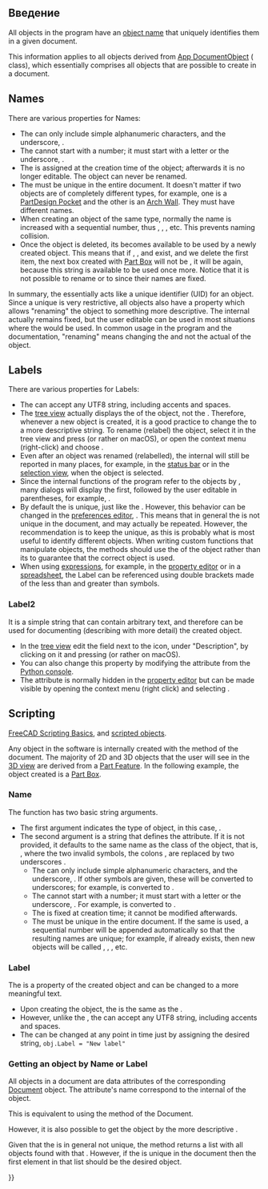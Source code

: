 <languages/>

<span id="Introduction"></span>
== Введение ==

{{TOCright}}

All objects in the program have an [[Object_name|object name]] that uniquely identifies them in a given document.

This information applies to all objects derived from [[App_DocumentObject|App DocumentObject]] ({{incode|App::DocumentObject}} class), which essentially comprises all objects that are possible to create in a document.

== Names ==

There are various properties for Names:
* The {{incode|Name}} can only include simple alphanumeric characters, and the underscore, {{incode|[_0-9a-zA-Z]}}.
* The {{incode|Name}} cannot start with a number; it must start with a letter or the underscore, {{incode|[_a-zA-Z]}}.
* The {{incode|Name}} is assigned at the creation time of the object; afterwards it is no longer editable. The object can never be renamed.
* The {{incode|Name}} must be unique in the entire document. It doesn't matter if two objects are of completely different types, for example, one is a [[PartDesign_Pocket|PartDesign Pocket]] and the other is an [[Arch_Wall|Arch Wall]]. They must have different names.
* When creating an object of the same type, normally the name is increased with a sequential number, thus {{incode|Box}}, {{incode|Box001}}, {{incode|Box002}}, etc. This prevents naming collision.
* Once the object is deleted, its {{incode|Name}} becomes available to be used by a newly created object. This means that if {{incode|Box}}, {{incode|Box001}}, and {{incode|Box002}} exist, and we delete the first item, the next box created with [[Part_Box|Part Box]] will not be {{incode|Box003}}, it will be {{incode|Box}} again, because this string is available to be used once more. Notice that it is not possible to rename {{incode|Box001}} or {{incode|Box002}} to {{incode|Box}} since their names are fixed.

In summary, the {{incode|Name}} essentially acts like a unique identifier (UID) for an object. Since a unique {{incode|Name}} is very restrictive, all objects also have a {{incode|Label}} property which allows "renaming" the object to something more descriptive. The internal {{incode|Name}} actually remains fixed, but the user editable {{incode|Label}} can be used in most situations where the {{incode|Name}} would be used. In common usage in the program and the documentation, "renaming" means changing the {{incode|Label}} and not the actual {{incode|Name}} of the object.

== Labels ==

There are various properties for Labels:
* The {{incode|Label}} can accept any UTF8 string, including accents and spaces.
* The [[tree_view|tree view]] actually displays the {{incode|Label}} of the object, not the {{incode|Name}}. Therefore, whenever a new object is created, it is a good practice to change the {{incode|Label}} to a more descriptive string. To rename (relabel) the object, select it in the tree view and press {{KEY|F2}} (or rather {{KEY|Return}} on macOS), or open the context menu (right-click) and choose {{MenuCommand|Rename}}.
* Even after an object was renamed (relabelled), the internal {{incode|Name}} will still be reported in many places, for example, in the [[Status_bar|status bar]] or in the [[Selection_view|selection view]], when the object is selected.
* Since the internal functions of the program refer to the objects by {{incode|Name}}, many dialogs will display the {{incode|Name}} first, followed by the user editable {{incode|Label}} in parentheses, for example, {{incode|Box (Extruded piece)}}.
* By default the {{incode|Label}} is unique, just like the {{incode|Name}}. However, this behavior can be changed in the [[Preferences_Editor|preferences editor]], {{MenuCommand|Edit → Preferences → General → Document → Allow duplicate object labels in one document}}. This means that in general the {{incode|Label}} is not unique in the document, and may actually be repeated. However, the recommendation is to keep the {{incode|Label}} unique, as this is probably what is most useful to identify different objects. When writing custom functions that manipulate objects, the methods should use the {{incode|Name}} of the object rather than its {{incode|Label}} to guarantee that the correct object is used.
* When using [[Expressions|expressions]], for example, in the [[Property_editor|property editor]] or in a [[Spreadsheet|spreadsheet]], the Label can be referenced using double brackets made of the less than and greater than symbols.

{{Code|code=
<<Custom Label With Spaces>>.Height
<<Label may use UTF8 characters>>.Width
}}

=== Label2 ===

It is a simple string that can contain arbitrary text, and therefore can be used for documenting (describing with more detail) the created object.
* In the [[Tree_view|tree view]] edit the field next to the icon, under "Description", by clicking on it and pressing {{KEY|F2}} (or rather {{KEY|Return}} on macOS).
* You can also change this property by modifying the {{incode|Label2}} attribute from the [[Python_console|Python console]].
* The {{PropertyData|Label2}} attribute is normally hidden in the [[Property_editor|property editor]] but can be made visible by opening the context menu (right click) and selecting {{MenuCommand|Show all}}.

== Scripting ==

{{Emphasis|See also:}} [[FreeCAD_Scripting_Basics|FreeCAD Scripting Basics]], and [[Scripted_objects|scripted objects]].

Any object in the software is internally created with the {{incode|addObject()}} method of the document. The majority of 2D and 3D objects that the user will see in the [[3D_view|3D view]] are derived from a [[Part_Feature|Part Feature]]. In the following example, the object created is a [[Part_Box|Part Box]].

{{Code|code=
import FreeCAD as App

doc = App.newDocument()
obj = doc.addObject("Part::Box", "Name")
obj.Label = "Custom label"
}}

=== Name ===

The {{incode|addObject}} function has two basic string arguments.

* The first argument indicates the type of object, in this case, {{incode|"Part::Box"}}.
* The second argument is a string that defines the {{incode|Name}} attribute. If it is not provided, it defaults to the same name as the class of the object, that is, {{incode|"Part__Box"}}, where the two invalid symbols, the colons {{incode|::}}, are replaced by two underscores {{incode|__}}.
** The {{incode|Name}} can only include simple alphanumeric characters, and the underscore, {{incode|[_0-9a-zA-Z]}}. If other symbols are given, these will be converted to underscores; for example, {{incode|"A+B:C*"}} is converted to {{incode|"A_B_C_"}}.
** The {{incode|Name}} cannot start with a number; it must start with a letter or the underscore, {{incode|[_a-zA-Z]}}. For example, {{incode|"123ABC"}} is converted to {{incode|"_23ABC"}}.
** The {{incode|Name}} is fixed at creation time; it cannot be modified afterwards.
** The {{incode|Name}} must be unique in the entire document. If the same {{incode|"Name"}} is used, a sequential number will be appended automatically so that the resulting names are unique; for example, if {{incode|"Name"}} already exists, then new objects will be called {{incode|"Name001"}}, {{incode|"Name002"}}, {{incode|"Name003"}}, etc.

=== Label ===

The {{incode|Label}} is a property of the created object and can be changed to a more meaningful text.
* Upon creating the object, the {{incode|Label}} is the same as the {{incode|Name}}.
* However, unlike the {{incode|Name}}, the {{incode|Label}} can accept any UTF8 string, including accents and spaces.
* The {{incode|Label}} can be changed at any point in time just by assigning the desired string, <code>obj.Label = "New label"</code>

=== Getting an object by Name or Label ===

All objects in a document are data attributes of the corresponding [[App_DocumentObject|Document]] object. The attribute's name correspond to the internal {{incode|Name}} of the object.

{{Code|code=
import FreeCAD as App

obj1 = App.ActiveDocument.Box
obj2 = App.ActiveDocument.Box001
obj3 = App.ActiveDocument.Box002
}}

This is equivalent to using the {{incode|getObject}} method of the Document.
{{Code|code=
import FreeCAD as App

obj1 = App.ActiveDocument.getObject('Box')
obj2 = App.ActiveDocument.getObject('Box001')
obj3 = App.ActiveDocument.getObject('Box002')
}}

However, it is also possible to get the object by the more descriptive {{incode|Label}}.
{{Code|code=
import FreeCAD as App

obj1 = App.ActiveDocument.getObjectsByLabel("Concrete wall")[0]
obj2 = App.ActiveDocument.getObjectsByLabel("Custom parallelepiped")[0]
obj3 = App.ActiveDocument.getObjectsByLabel("Some special name for this cube__002")[0]
}}

Given that the {{incode|Label}} is in general not unique, the {{incode|getObjectsByLabel}} method returns a list with all objects found with that {{incode|Label}}. However, if the {{incode|Label}} is unique in the document then the first element in that list should be the desired object.

{{Userdocnavi{{#translation:}}}}